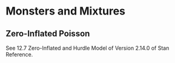# Monsters and Mixtures


## Zero-Inflated Poisson

See 12.7 Zero-Inflated and Hurdle Model of Version 2.14.0 of Stan Reference.
